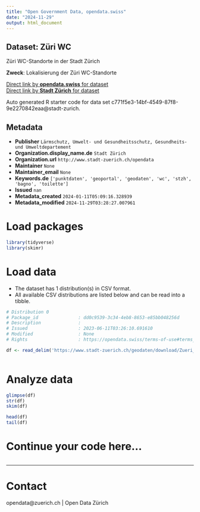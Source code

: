 ```yaml
---
title: "Open Government Data, opendata.swiss"
date: "2024-11-29"
output: html_document
---
```


## Dataset: Züri WC

Züri WC-Standorte in der Stadt Zürich

**Zweck**: Lokalisierung der Züri WC-Standorte

[Direct link by **opendata.swiss** for dataset](https://opendata.swiss/de/dataset/zuri-wc)<br>
[Direct link by **Stadt Zürich** for dataset](https://data.stadt-zuerich.ch/dataset/geo_zueri_wc)

Auto generated R starter code for data set c771f5e3-14bf-4549-87f8-9e2270842eaa@stadt-zurich.

## Metadata

- **Publisher** `Lärmschutz, Umwelt- und Gesundheitsschutz, Gesundheits- und Umweltdepartement`
- **Organization.display_name.de** `Stadt Zürich`
- **Organization.url** `http://www.stadt-zuerich.ch/opendata`
- **Maintainer** `None`
- **Maintainer_email** `None`
- **Keywords.de** `['punktdaten', 'geoportal', 'geodaten', 'wc', 'stzh', 'bagno', 'toilette']`
- **Issued** `nan`
- **Metadata_created** `2024-01-11T05:09:16.328939`
- **Metadata_modified** `2024-11-29T03:28:27.007961`


# Load packages

```r

library(tidyverse)
library(skimr)

```

# Load data

-   The dataset has 1 distribution(s) in CSV format.
-   All available CSV distributions are listed below and can be read into a tibble.

```r

# Distribution 0
# Package_id               : dd0c9539-3c34-4eb8-8653-e85bb048256d
# Description              : 
# Issued                   : 2023-06-11T03:26:10.691610
# Modified                 : None
# Rights                   : https://opendata.swiss/terms-of-use#terms_open

df <- read_delim('https://www.stadt-zuerich.ch/geodaten/download/Zueri_WC?format=10008')



```

# Analyze data

```r

glimpse(df)
str(df)
skim(df)

head(df)
tail(df)

```

# Continue your code here...

```r

```

------------------------------------------------------------------------

# Contact

opendata@zuerich.ch | Open Data Zürich
